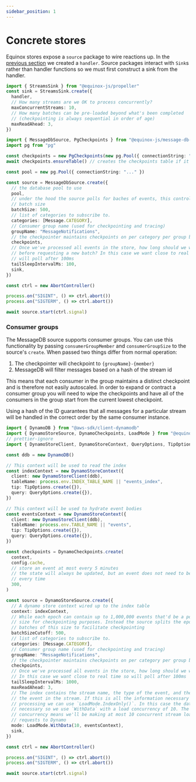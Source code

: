 ```yaml
---
sidebar_position: 1
---
```


# Concrete stores

Equinox stores expose a `source` package to wire reactions up. In the [previous
section](/docs/reactions) we created a `handler`. Source packages interact with
`Sink`s rather than handler functions so we must first construct a sink from
the handler.

```ts
import { StreamsSink } from "@equinox-js/propeller"
const sink = StreamsSink.create({
  handler,
  // How many streams are we OK to process concurrently?
  maxConcurrentStreams: 10,
  // How many batches can be pre-loaded beyond what's been completed 
  // (checkpointing is always sequential in order of age)
  maxReadAhead: 3,
})
```


<Tabs>
  <TabItem value="MessageDB">

```ts
import { MessageDbSource, PgCheckpoints } from "@equinox-js/message-db-source"
import pg from "pg"

const checkpoints = new PgCheckpoints(new pg.Pool({ connectionString: "..." }), "public")
await checkpoints.ensureTable() // creates the checkpoints table if it doesn't exist

const pool = new pg.Pool({ connectionString: "..." })

const source = MessageDbSource.create({
  // the database pool to use
  pool,
  // under the hood the source polls for baches of events, this controls the
  // batch size
  batchSize: 500,
  // list of categories to subscribe to.
  categories: [Message.CATEGORY],
  // Consumer group name (used for checkpointing and tracing)
  groupName: "MessageNotifications",
  // the checkpointer maintains checkpoints on per category per group basis
  checkpoints,
  // Once we've processed all events in the store, how long should we wait
  // before requesting a new batch? In this case we want close to real time so
  // will poll after 100ms
  tailSleepIntervalMs: 100,
  sink,
})

const ctrl = new AbortController()

process.on("SIGINT", () => ctrl.abort())
process.on("SIGTERM", () => ctrl.abort())

await source.start(ctrl.signal)
```

### Consumer groups

The MessageDB source supports consumer groups. You can use this functionality
by passing `consumerGroupMember` and `consumerGroupSize` to the source's
`create`. When passed two things differ from normal operation:

1. The checkpointer will checkpoint to `{groupName}-{member}`
2. MessageDB will filter messages based on a hash of the stream id

This means that each consumer in the group maintains a distinct checkpoint and
is therefore not easily autoscaled. In order to expand or contract a consumer
group you will need to wipe the checkpoints and have all of the consumers in the
group start from the current lowest checkpoint.

Using a hash of the ID guarantees that all messages for a particular stream will
be handled in the correct order by the same consumer instance.

  </TabItem>
  <TabItem value="DynamoStore">

```ts
import { DynamoDB } from "@aws-sdk/client-dynamodb"
import { DynamoStoreSource, DynamoCheckpoints, LoadMode } from "@equinox-js/dynamo-store-source"
// prettier-ignore
import { DynamoStoreClient, DynamoStoreContext, QueryOptions, TipOptions } from "@equinox-js/dynamo-store"

const ddb = new DynamoDB()

// This context will be used to read the index
const indexContext = new DynamoStoreContext({
  client: new DynamoStoreClient(ddb),
  tableName: process.env.INDEX_TABLE_NAME || "events_index",
  tip: TipOptions.create({}),
  query: QueryOptions.create({}),
})

// This context will be used to hydrate event bodies
const eventsContext = new DynamoStoreContext({
  client: new DynamoStoreClient(ddb),
  tableName: process.env.TABLE_NAME || "events",
  tip: TipOptions.create({}),
  query: QueryOptions.create({}),
})

const checkpoints = DynamoCheckpoints.create(
  context,
  config.cache,
  // store an event at most every 5 minutes
  // the state will always be updated, but an event does not need to be written
  // every time
  300,
)

const source = DynamoStoreSource.create({
  // A dynamo store context wired up to the index table
  context: indexContext,
  // While each epoch can contain up to 1,000,000 events that'd be a poor batch
  // size for checkpointing purposes. Instead the source splits the epoch into
  // batches of this size to facilitate checkpointing
  batchSizeCutoff: 500,
  // list of categories to subscribe to.
  categories: [Message.CATEGORY],
  // Consumer group name (used for checkpointing and tracing)
  groupName: "MessageNotifications",
  // the checkpointer maintains checkpoints on per category per group basis
  checkpoints,
  // Once we've processed all events in the store, how long should we wait before requesting a new batch?
  // In this case we want close to real time so will poll after 100ms
  tailSleepIntervalMs: 1000,
  maxReadAhead: 3,
  // The index contains the stream name, the type of the event, and the index of
  // the event in the stream. If this is all the information necessary for
  // processing we can use `LoadMode.IndexOnly()`. In this case the data is
  // necessary so we use `WithData` with a load concurrency of 10. The load
  // concurrency means we'll be making at most 10 concurrent stream load
  // requests to Dynamo
  mode: LoadMode.WithData(10, eventsContext),
  sink,
})

const ctrl = new AbortController()

process.on("SIGINT", () => ctrl.abort())
process.on("SIGTERM", () => ctrl.abort())

await source.start(ctrl.signal)
```
  </TabItem>
</Tabs>
